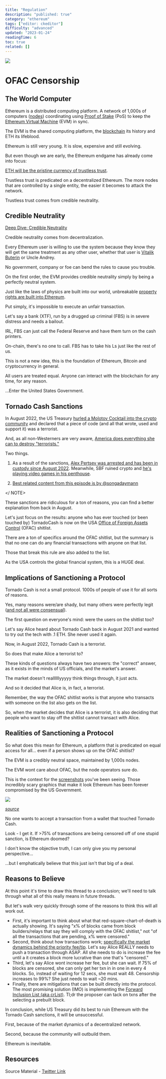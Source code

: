 ```yaml
---
title: "Regulation"
description: "published: true"
category: "ethereum"
tags: ["editor: ckeditor"]
difficulty: "advanced"
updated: "2023-01-24"
readingTime: 6
toc: true
related: []
---
```


![](/images/regulation-1.jpeg)

# OFAC Censorship

## The World Computer

Ethereum is a distributed computing platform. A network of 1,000s of computers ([nodes](/ethereum/network/node)) coordinating using [Proof of Stake](/ethereum/network/consensus/pos) (PoS) to keep the [Ethereum Virtual Machine](/ethereum/evm) (EVM) in sync.

The EVM is the shared computing platform, the [blockchain](/ethereum/blockchain) its history and ETH its lifeblood. 

Ethereum is still very young. It is slow, expensive and still evolving. 

But even though we are early, the Ethereum endgame has already come into focus:

[ETH will be the pristine currency of trustless trust](/ethereum/world-computer/endgame/trustless-trust).

Trustless trust is predicated on a decentralized Ethereum. The more nodes that are controlled by a single entity, the easier it becomes to attack the network.

Trustless trust comes from credible neutrality. 

## Credible Neutrality

[Deep Dive: Credible Neutrality](/concepts/credible-neutrality)

Credible neutrality comes from decentralization.

Every Ethereum user is willing to use the system because they know they will get the same treatment as any other user, whether that user is [Vitalik Buterin](https://twitter.com/VitalikButerin) or Uncle Andrey.

No government, company or foe can bend the rules to cause you trouble.

On the first order, the EVM provides credible neutrality simply by being a perfectly neutral system. 

Just like the laws of physics are built into our world, unbreakable [property rights are built into Ethereum](/ethereum/world-computer/internet-settlement).

Put simply, it's impossible to execute an unfair transaction.

Let's say a bank (XTF), run by a drugged up criminal (FBS) is in severe distress and needs a bailout.

IRL, FBS can just call the Federal Reserve and have them turn on the cash printers.

On-chain, there's no one to call. FBS has to take his Ls just like the rest of us.

This is not a new idea, this is the foundation of Ethereum, Bitcoin and cryptocurrency in general.

All users are treated equal. Anyone can interact with the blockchain for any time, for any reason.

...Enter the United States Government.

## Tornado Cash Sanctions

In August 2022, the US Treasury [hurled a Molotov Cocktail into the crypto community](https://home.treasury.gov/news/press-releases/jy0916) and declared that a piece of code (and all that wrote, used and support it) was a terrorist.

And, as all non-Westerners are very aware, [America does everything she can to destroy "terrorists."](/background/sanctions)

<NOTE>

Two things.

1) As a result of the sanctions, [Alex Pertsev was arrested and has been in custody since August 2022](https://www.coindesk.com/consensus-magazine/2022/12/05/alexey-pertsev-most-influential-2022/). Meanwhile, SBF ruined crypto and [he's playing video games in his penthouse](https://news.bitcoin.com/sbf-is-sleeping-better-playing-video-games-new-york-times-sam-bankman-fried-interview-dunked-on-for-going-soft-on-ftx-co-founder/).

2) [Best related content from this episode is by @songadaymann](https://twitter.com/songadaymann/status/1559983727488409601)

</ NOTE>

These sanctions are ridiculous for a ton of reasons, you can find a better explanation from back in August.

Let's just focus on the results: anyone who has ever touched (or been touched by) TornadoCash is now on the USA [Office of Foreign Assets Control](https://home.treasury.gov/policy-issues/office-of-foreign-assets-control-sanctions-programs-and-information) (OFAC) shitlist.

There are a ton of specifics around the OFAC shitlist, but the summary is that no one can do any financial transactions with anyone on that list. 

Those that break this rule are also added to the list.

As the USA controls the global financial system, this is a HUGE deal.

## Implications of Sanctioning a Protocol

Tornado Cash is not a small protocol. 1000s of people of use it for all sorts of reasons. 

Yes, many reasons were/are shady, but many others were perfectly legit ([and not all were consensual](https://cryptobriefing.com/buterin-armstrong-aoki-targeted-in-tornado-cash-eth-dusting-spree/)).

The first question on everyone's mind: were the users on the shitlist too?

Let's say Alice heard about Tornado Cash back in August 2021 and wanted to try out the tech with .1 ETH. She never used it again.

Now, in August 2022, Tornado Cash is a terrorist. 

So does that make Alice a terrorist to?

These kinds of questions always have two answers: the "correct" answer, as it exists in the minds of US officials, and the market's answer.

The market doesn't reallllllyyyyy think things through, it just acts. 

And so it decided that Alice is, in fact, a terrorist.

Remember, the way the OFAC shitlist works is that anyone who transacts with someone on the list also gets on the list.

So, when the market decides that Alice is a terrorist, it is also deciding that people who want to stay off the shitlist cannot transact with Alice.

## Realities of Sanctioning a Protocol

So what does this mean for Ethereum, a platform that is predicated on equal access for all... even if a person shows up on the OFAC shitlist?

The EVM is a credibly neutral space, maintained by 1,000s nodes.

The EVM wont care about OFAC, but the node operators sure do.

This is the context for the [screenshots](https://mevwatch.info) you've been seeing. Those incredibly scary graphics that make it look Ethereum has been forever compromised by the US Government.

![](/images/regulation-2.jpeg)

[*source*](https://mevwatch.info)

No one wants to accept a transaction from a wallet that touched Tornado Cash.

Look - I get it. If >75% of transactions are being censored off of one stupid sanction, is Ethereum doomed?

I don't know the objective truth, I can only give you my personal perspective...

...but I emphatically believe that this just isn't that big of a deal.

## Reasons to Believe

At this point it's time to draw this thread to a conclusion; we'll need to talk through what all of this really means in future threads.

But let's walk very quickly through some of the reasons to think this will all work out.

*   First, it's important to think about what that red-square-chart-of-death is actually showing. It's saying "x% of blocks came from block builders/relays that say they will comply with the OFAC shitlist," not "of all the transactions that are pending, x% were censored."
*   Second, think about how transactions work; [specifically the market dynamics behind the priority fee/tip](/ethereum/network/consensus/eip-1559). Let's say Alice REALLY needs to push a transaction through ASAP. All she needs to do is increase the fee until a it creates a block more lucrative than one that's "censored."
*   Third, let's say Alice wont increase her fee, but she can wait. If 75% of blocks are censored, she can only get her txn in in one in every 4 blocks. So, instead of waiting for 12 secs, she must wait 48. Censorship increases to 99%? She just needs to wait ~20 mins.
*   Finally, there are mitigations that can be built directly into the protocol. The most promising solution (IMO) is implementing the [Forward Inclusion List (aka crList)](https://notes.ethereum.org/@fradamt/H1ZqdtrBF). Tl;dr the proposer can tack on txns after the selecting a prebuilt block.

In conclusion, while US Treasury did its best to ruin Ethereum with the Tornado Cash sanctions, it will be unsuccessful.

First, because of the market dynamics of a decentralized network.

Second, because the community will outbuild them.

Ethereum is inevitable.

## Resources

Source Material - [Twitter Link](https://twitter.com/SalomonCrypto/status/1593341632308314112)
